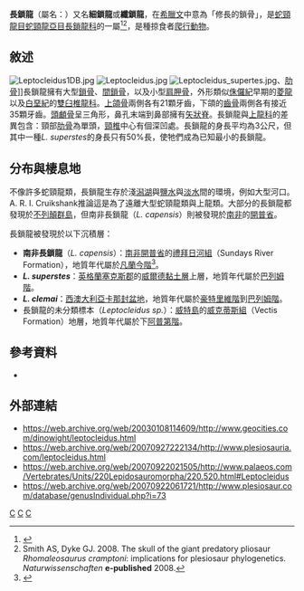 {{Automatic taxobox
| taxon = Leptocleidus
| fossil_range = {{fossilrange|140|125}}<small>[[白堊紀|白堊紀]]早期</small>
| image = Leptocleidus_BW.jpg
| image_caption = 南非長鎖龍
| authority = Mueller, 1936
| subdivision_ranks = [[種|種]]
| subdivision =
*'''南非長鎖龍 '' L. capensis''''' <br><small>(Andrews, 1911) Cruikshank, 1997</small>
*''''' L. clemai'''''  <br><small>Cruikshank and Long, 1997</small>
*''''' L. superstes''''' <br><small>Andrews, 1922 ([[模式種|模式種]])</small>
| synonyms =
*'''''Peyerus''''' <br><small>(Andrews, 1911) Stromer, 1935</small>
}}

'''長鎖龍'''（屬名：''{{lang|la|Leptocleidus}}''）又名'''細鎖龍'''或'''纖鎖龍'''，在[[希臘文|希臘文]]中意為「修長的鎖骨」，是[[蛇頸龍目|蛇頸龍目]][[蛇頸龍亞目|蛇頸龍亞目]][[長鎖龍科|長鎖龍科]]的一屬<ref name="Ketchum2010">{{Cite journal|author=Ketchum, H. F., and Benson, R. B. J. |year=2010 |title=Global interrelationships of Plesiosauria (Reptilia, Sauropterygia) and the pivotal role of taxon sampling in determining the outcome of phylogenetic analyses |url=https://archive.org/details/sim_biological-reviews_2010-05_85_2/page/361 |journal=Biological Reviews |volume=85|issue=2 |pages=361–392 |doi=10.1111/j.1469-185X.2009.00107.x |pmid=20002391}}</ref><ref name="Smith & Dyke, 2008">Smith AS, Dyke GJ. 2008. The skull of the giant predatory pliosaur ''Rhomaleosaurus cramptoni'': implications for plesiosaur phylogenetics. ''Naturwissenschaften'' '''e-published''' 2008.</ref>，是種掠食者[[爬行動物|爬行動物]]。

==敘述==
[[File:Leptocleidus1DB.jpg|thumb]]
[[File:Leptocleidus.jpg|thumb]]
[[File:Leptocleidus_supertes.jpg|thumb]]、[[肋骨|肋骨]]]]長鎖龍擁有大型[[鎖骨|鎖骨]]、[[間鎖骨|間鎖骨]]，以及小型[[肩胛骨|肩胛骨]]，外形類似[[侏儸紀|侏儸紀]]早期的[[菱龍|菱龍]]以及[[白堊紀|白堊紀]]的[[雙臼椎龍科|雙臼椎龍科]]。[[上頜骨|上頜骨]]兩側各有21顆牙齒，下頜的[[齒骨|齒骨]]兩側各有接近35顆牙齒。[[頭顱骨|頭顱骨]]呈三角形，鼻孔末端到鼻部擁有[[矢狀脊|矢狀脊]]。長鎖龍與[[上龍科|上龍科]]的差異包含：頸部[[肋骨|肋骨]]為單頭，[[頸椎|頸椎]]中心有個深凹處。長鎖龍的身長平均為3公尺，但其中一種''L. superstes''的身長只有50%長，使牠們成為已知最小的長鎖龍。

==分布與棲息地==
不像許多蛇頸龍類，長鎖龍生存於淺[[潟湖|潟湖]]與[[鹽水|鹽水]]與[[淡水|淡水]]間的環境，例如大型河口。A. R. I. Cruikshank推論這是為了遠離大型蛇頸龍類與上龍類。大部分的長鎖龍都發現於[[不列顛群島|不列顛群島]]，但南非長鎖龍（''L. capensis''）則被發現於[[南非|南非]]的[[開普省|開普省]]。

長鎖龍被發現於以下沉積層：
*'''南非長鎖龍'''（''L. capensis''）：[[南非|南非]][[開普省|開普省]]的[[禮拜日河組|禮拜日河組]]（Sundays River Formation），地質年代屬於[[凡蘭今階|凡蘭今階]]<ref name="Cruikshank, 1997">{{cite journal | author = Cruikshank A. R. I. | year = 1997 | title = A lower Cretaceous Pliosauroid from South Africa | url = | journal = Annals of the South African Museum | volume = 105 | issue = | pages = 206–226 }}</ref>。
*'''''L. superstes'''''：[[英格蘭|英格蘭]][[塞克斯郡|塞克斯郡]]的[[威爾德黏土層|威爾德黏土層]]上層，地質年代屬於[[巴列姆階|巴列姆階]]。
*'''''L. clemai'''''：[[西澳大利亞|西澳大利亞]][[卡那封盆地|卡那封盆地]]，地質年代屬於[[豪特里維階|豪特里維階]]到[[巴列姆階|巴列姆階]]。
*長鎖龍的未分類標本（''Leptocleidus sp.''）：[[威特島|威特島]]的[[威克蒂斯組|威克蒂斯組]]（Vectis Formation）地層，地質年代屬於下[[阿普第階|阿普第階]]。

==參考資料==
{{reflist}}
*{{cite journal | author = O'Keefe F. R. | year = 2001 | title = A cladistic analysis and taxonomic revision of the Plesiosauria (Reptilia: Sauropterygia) | url = | journal = Acta Zoologica Fennica | volume = 213 | issue = | pages = 1–63 }} 

==外部連結==
*https://web.archive.org/web/20030108114609/http://www.geocities.com/dinowight/leptocleidus.html
*https://web.archive.org/web/20070927222134/http://www.plesiosauria.com/leptocleidus.html
*https://web.archive.org/web/20070922021505/http://www.palaeos.com/Vertebrates/Units/220Lepidosauromorpha/220.520.html#Leptocleidus
*https://web.archive.org/web/20070922061721/http://www.plesiosaur.com/database/genusIndividual.php?i=73
{{Taxonbar}}

[[Category:1936年描述的分类群|C]]
[[Category:蛇頸龍亞目|C]]
[[Category:白堊紀爬行動物|C]]